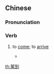{{also|驾到}}
==Chinese==
{{zh-forms|s=驾到}}

===Pronunciation===
{{zh-pron
|m=jiàdào
|c=gaa3 dou3
|cat=v
}}

===Verb===
{{zh-verb}}

# {{lb|zh|archaic|used of gods and royal persons}} to [[come]]; to [[arrive]]
#* {{zh-x|聖母 皇太后 駕到！|Her Majesty the Empress Dowager '''arrives'''!}}

[[th:駕到]]